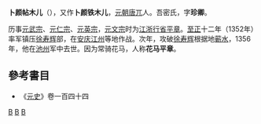 {{About|花马平章卜颜帖木儿|元末明初安定王'''卜颜帖木儿'''|卜烟帖木儿|元顺帝时的中书平章政事'''卜颜帖木儿'''|不颜帖木儿}}
'''卜颜帖木儿'''（{{bd|？||1356年|catIdx=B}}），又作'''卜颜铁木儿'''，[[元朝|元朝]][[唐兀|唐兀]]人。吾密氏，字'''珍卿'''。

历事[[元武宗|元武宗]]、[[元仁宗|元仁宗]]、[[元英宗|元英宗]]，[[元文宗|元文宗]]时为[[江浙行省|江浙行省]][[平章|平章]]。[[至正|至正]]十二年（1352年）率军镇压[[徐寿辉|徐寿辉]]部，在[[安庆|安庆]][[江州|江州]]等地作战。次年，攻破[[徐寿辉|徐寿辉]]根据地[[蕲水|蕲水]]，1356年，他在[[池州|池州]]军中去世。因为常骑花马，人称'''花马平章'''。

==參考書目==
* 《[[元史|元史]]》卷一百四十四

[[Category:元朝军事人物|B]]
[[Category:元朝官员|B]]
[[Category:元朝唐兀人|B]]
